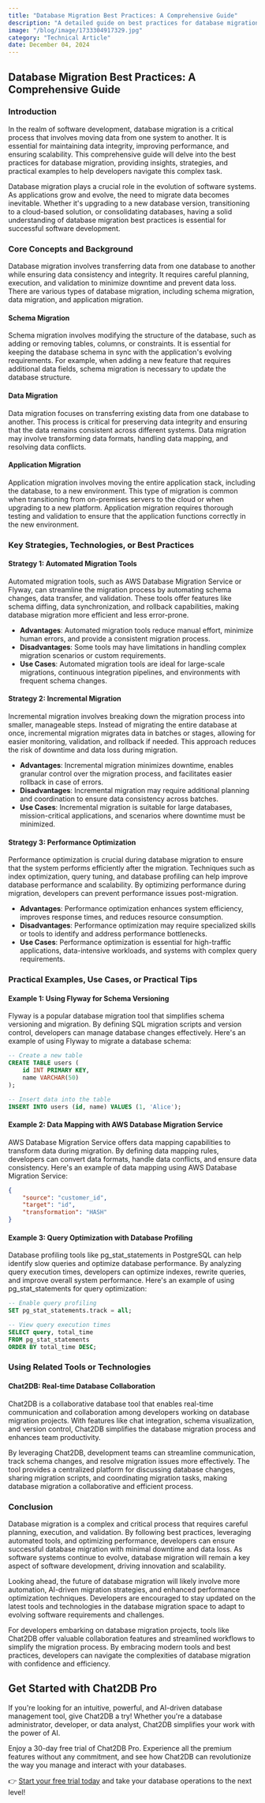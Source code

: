 ```yaml
---
title: "Database Migration Best Practices: A Comprehensive Guide"
description: "A detailed guide on best practices for database migration, covering key strategies, technologies, and practical examples."
image: "/blog/image/1733304917329.jpg"
category: "Technical Article"
date: December 04, 2024
---
```


## Database Migration Best Practices: A Comprehensive Guide

### Introduction

In the realm of software development, database migration is a critical process that involves moving data from one system to another. It is essential for maintaining data integrity, improving performance, and ensuring scalability. This comprehensive guide will delve into the best practices for database migration, providing insights, strategies, and practical examples to help developers navigate this complex task.

Database migration plays a crucial role in the evolution of software systems. As applications grow and evolve, the need to migrate data becomes inevitable. Whether it's upgrading to a new database version, transitioning to a cloud-based solution, or consolidating databases, having a solid understanding of database migration best practices is essential for successful software development.

### Core Concepts and Background

Database migration involves transferring data from one database to another while ensuring data consistency and integrity. It requires careful planning, execution, and validation to minimize downtime and prevent data loss. There are various types of database migration, including schema migration, data migration, and application migration.

#### Schema Migration

Schema migration involves modifying the structure of the database, such as adding or removing tables, columns, or constraints. It is essential for keeping the database schema in sync with the application's evolving requirements. For example, when adding a new feature that requires additional data fields, schema migration is necessary to update the database structure.

#### Data Migration

Data migration focuses on transferring existing data from one database to another. This process is critical for preserving data integrity and ensuring that the data remains consistent across different systems. Data migration may involve transforming data formats, handling data mapping, and resolving data conflicts.

#### Application Migration

Application migration involves moving the entire application stack, including the database, to a new environment. This type of migration is common when transitioning from on-premises servers to the cloud or when upgrading to a new platform. Application migration requires thorough testing and validation to ensure that the application functions correctly in the new environment.

### Key Strategies, Technologies, or Best Practices

#### Strategy 1: Automated Migration Tools

Automated migration tools, such as AWS Database Migration Service or Flyway, can streamline the migration process by automating schema changes, data transfer, and validation. These tools offer features like schema diffing, data synchronization, and rollback capabilities, making database migration more efficient and less error-prone.

- **Advantages**: Automated migration tools reduce manual effort, minimize human errors, and provide a consistent migration process.
- **Disadvantages**: Some tools may have limitations in handling complex migration scenarios or custom requirements.
- **Use Cases**: Automated migration tools are ideal for large-scale migrations, continuous integration pipelines, and environments with frequent schema changes.

#### Strategy 2: Incremental Migration

Incremental migration involves breaking down the migration process into smaller, manageable steps. Instead of migrating the entire database at once, incremental migration migrates data in batches or stages, allowing for easier monitoring, validation, and rollback if needed. This approach reduces the risk of downtime and data loss during migration.

- **Advantages**: Incremental migration minimizes downtime, enables granular control over the migration process, and facilitates easier rollback in case of errors.
- **Disadvantages**: Incremental migration may require additional planning and coordination to ensure data consistency across batches.
- **Use Cases**: Incremental migration is suitable for large databases, mission-critical applications, and scenarios where downtime must be minimized.

#### Strategy 3: Performance Optimization

Performance optimization is crucial during database migration to ensure that the system performs efficiently after the migration. Techniques such as index optimization, query tuning, and database profiling can help improve database performance and scalability. By optimizing performance during migration, developers can prevent performance issues post-migration.

- **Advantages**: Performance optimization enhances system efficiency, improves response times, and reduces resource consumption.
- **Disadvantages**: Performance optimization may require specialized skills or tools to identify and address performance bottlenecks.
- **Use Cases**: Performance optimization is essential for high-traffic applications, data-intensive workloads, and systems with complex query requirements.

### Practical Examples, Use Cases, or Practical Tips

#### Example 1: Using Flyway for Schema Versioning

Flyway is a popular database migration tool that simplifies schema versioning and migration. By defining SQL migration scripts and version control, developers can manage database changes effectively. Here's an example of using Flyway to migrate a database schema:

```sql
-- Create a new table
CREATE TABLE users (
    id INT PRIMARY KEY,
    name VARCHAR(50)
);

-- Insert data into the table
INSERT INTO users (id, name) VALUES (1, 'Alice');
```

#### Example 2: Data Mapping with AWS Database Migration Service

AWS Database Migration Service offers data mapping capabilities to transform data during migration. By defining data mapping rules, developers can convert data formats, handle data conflicts, and ensure data consistency. Here's an example of data mapping using AWS Database Migration Service:

```json
{
    "source": "customer_id",
    "target": "id",
    "transformation": "HASH"
}
```

#### Example 3: Query Optimization with Database Profiling

Database profiling tools like pg_stat_statements in PostgreSQL can help identify slow queries and optimize database performance. By analyzing query execution times, developers can optimize indexes, rewrite queries, and improve overall system performance. Here's an example of using pg_stat_statements for query optimization:

```sql
-- Enable query profiling
SET pg_stat_statements.track = all;

-- View query execution times
SELECT query, total_time
FROM pg_stat_statements
ORDER BY total_time DESC;
```

### Using Related Tools or Technologies

#### Chat2DB: Real-time Database Collaboration

Chat2DB is a collaborative database tool that enables real-time communication and collaboration among developers working on database migration projects. With features like chat integration, schema visualization, and version control, Chat2DB simplifies the database migration process and enhances team productivity.

By leveraging Chat2DB, development teams can streamline communication, track schema changes, and resolve migration issues more effectively. The tool provides a centralized platform for discussing database changes, sharing migration scripts, and coordinating migration tasks, making database migration a collaborative and efficient process.

### Conclusion

Database migration is a complex and critical process that requires careful planning, execution, and validation. By following best practices, leveraging automated tools, and optimizing performance, developers can ensure successful database migration with minimal downtime and data loss. As software systems continue to evolve, database migration will remain a key aspect of software development, driving innovation and scalability.

Looking ahead, the future of database migration will likely involve more automation, AI-driven migration strategies, and enhanced performance optimization techniques. Developers are encouraged to stay updated on the latest tools and technologies in the database migration space to adapt to evolving software requirements and challenges.

For developers embarking on database migration projects, tools like Chat2DB offer valuable collaboration features and streamlined workflows to simplify the migration process. By embracing modern tools and best practices, developers can navigate the complexities of database migration with confidence and efficiency.

## Get Started with Chat2DB Pro

If you're looking for an intuitive, powerful, and AI-driven database management tool, give Chat2DB a try! Whether you're a database administrator, developer, or data analyst, Chat2DB simplifies your work with the power of AI.

Enjoy a 30-day free trial of Chat2DB Pro. Experience all the premium features without any commitment, and see how Chat2DB can revolutionize the way you manage and interact with your databases.

👉 [Start your free trial today](https://chat2db.ai/pricing) and take your database operations to the next level!
